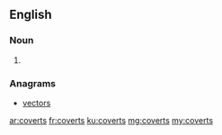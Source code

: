 ==English==

===Noun===
{{head|en|plural}}

# {{plural of|covert|lang=en|nocat=1}}

===Anagrams===
* [[vectors#English|vectors]]

[[ar:coverts]]
[[fr:coverts]]
[[ku:coverts]]
[[mg:coverts]]
[[my:coverts]]